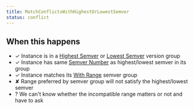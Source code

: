 ```yaml
---
title: MatchConflictsWithHighestOrLowestSemver
status: conflict
---
```


## When this happens

- ✓ Instance is in a [Highest Semver](VERSION_GROUP_HIGHEST_SEMVER) or [Lowest Semver](VERSION_GROUP_LOWEST_SEMVER) version group
- ✓ Instance has same [Semver Number](REF_GLOSSARY#semver-number) as highest/lowest semver in its group
- ✓ Instance matches its [With Range](SEMVER_GROUP_WITH_RANGE) semver group
- ✘ Range preferred by semver group will not satisfy the highest/lowest semver
- ? We can't know whether the incompatible range matters or not and have to ask
